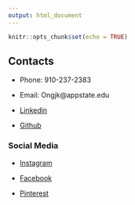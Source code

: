 ```yaml
---
output: html_document
---
```


```r
knitr::opts_chunk$set(echo = TRUE)
```


## Contacts

* Phone: 910-237-2383

* Email: Ongjk@appstate.edu

* [Linkedin](https://www.linkedin.com/in/ongjk/)

* [Github](https://github.com/ongjk)



### Social Media

* [Instagram](https://www.instagram.com/fjorgesefonn/)

* [Facebook](https://www.facebook.com/jefferson.ong.3)

* [Pinterest](https://www.pinterest.com/jefferson3491/boards/)









